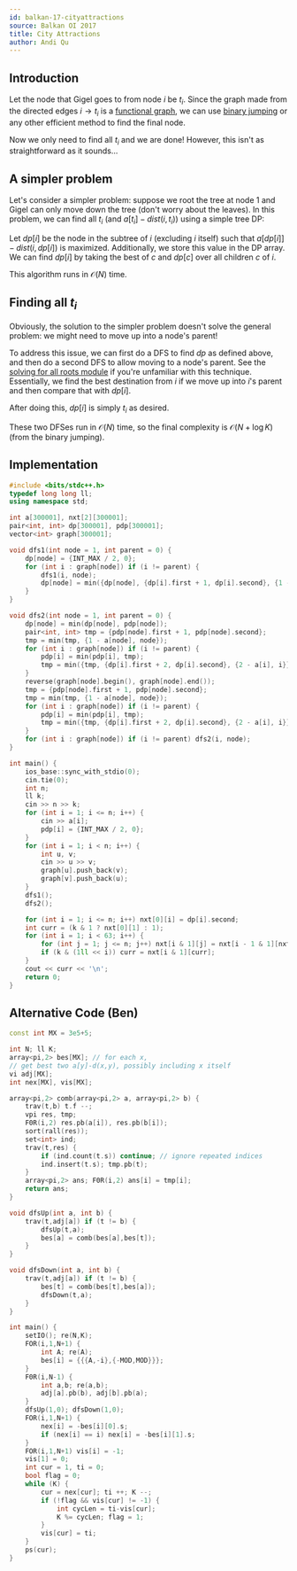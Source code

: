 ```yaml
---
id: balkan-17-cityattractions
source: Balkan OI 2017
title: City Attractions
author: Andi Qu
---
```


## Introduction

Let the node that Gigel goes to from node $i$ be $t_i$. Since the graph made
from the directed edges $i \rightarrow t_i$ is a
[functional graph](/silver/func-graphs), we can use
[binary jumping](/plat/bin-jump) or any other efficient method to find the final
node.

Now we only need to find all $t_i$ and we are done! However, this isn't as
straightforward as it sounds...

## A simpler problem

Let's consider a simpler problem: suppose we root the tree at node $1$ and Gigel
can only move down the tree (don't worry about the leaves). In this problem, we
can find all $t_i$ (and $a[t_i] - dist(i, t_i)$) using a simple tree DP:

Let $dp[i]$ be the node in the subtree of $i$ (excluding $i$ itself) such that
$a[dp[i]] - dist(i, dp[i])$ is maximized. Additionally, we store this value in
the DP array. We can find $dp[i]$ by taking the best of $c$ and $dp[c]$ over all
children $c$ of $i$.

This algorithm runs in $\mathcal{O}(N)$ time.

## Finding all $t_i$

Obviously, the solution to the simpler problem doesn't solve the general
problem: we might need to move up into a node's parent!

To address this issue, we can first do a DFS to find $dp$ as defined above, and
then do a second DFS to allow moving to a node's parent. See the
[solving for all roots module](/gold/all-roots) if you're unfamiliar with this
technique. Essentially, we find the best destination from $i$ if we move up into
$i$'s parent and then compare that with $dp[i]$.

After doing this, $dp[i]$ is simply $t_i$ as desired.

These two DFSes run in $\mathcal{O}(N)$ time, so the final complexity is
$\mathcal{O}(N + \log K)$ (from the binary jumping).

## Implementation

```cpp
#include <bits/stdc++.h>
typedef long long ll;
using namespace std;

int a[300001], nxt[2][300001];
pair<int, int> dp[300001], pdp[300001];
vector<int> graph[300001];

void dfs1(int node = 1, int parent = 0) {
	dp[node] = {INT_MAX / 2, 0};
	for (int i : graph[node]) if (i != parent) {
		dfs1(i, node);
		dp[node] = min({dp[node], {dp[i].first + 1, dp[i].second}, {1 - a[i], i}});
	}
}

void dfs2(int node = 1, int parent = 0) {
	dp[node] = min(dp[node], pdp[node]);
	pair<int, int> tmp = {pdp[node].first + 1, pdp[node].second};
	tmp = min(tmp, {1 - a[node], node});
	for (int i : graph[node]) if (i != parent) {
		pdp[i] = min(pdp[i], tmp);
		tmp = min({tmp, {dp[i].first + 2, dp[i].second}, {2 - a[i], i}});
	}
	reverse(graph[node].begin(), graph[node].end());
	tmp = {pdp[node].first + 1, pdp[node].second};
	tmp = min(tmp, {1 - a[node], node});
	for (int i : graph[node]) if (i != parent) {
		pdp[i] = min(pdp[i], tmp);
		tmp = min({tmp, {dp[i].first + 2, dp[i].second}, {2 - a[i], i}});
	}
	for (int i : graph[node]) if (i != parent) dfs2(i, node);
}

int main() {
	ios_base::sync_with_stdio(0);
	cin.tie(0);
	int n;
	ll k;
	cin >> n >> k;
	for (int i = 1; i <= n; i++) {
		cin >> a[i];
		pdp[i] = {INT_MAX / 2, 0};
	}
	for (int i = 1; i < n; i++) {
		int u, v;
		cin >> u >> v;
		graph[u].push_back(v);
		graph[v].push_back(u);
	}
	dfs1();
	dfs2();

	for (int i = 1; i <= n; i++) nxt[0][i] = dp[i].second;
	int curr = (k & 1 ? nxt[0][1] : 1);
	for (int i = 1; i < 63; i++) {
		for (int j = 1; j <= n; j++) nxt[i & 1][j] = nxt[i - 1 & 1][nxt[i - 1 & 1][j]];
		if (k & (1ll << i)) curr = nxt[i & 1][curr];
	}
	cout << curr << '\n';
	return 0;
}
```

## Alternative Code (Ben)

```cpp
const int MX = 3e5+5;

int N; ll K;
array<pi,2> bes[MX]; // for each x,
// get best two a[y]-d(x,y), possibly including x itself
vi adj[MX];
int nex[MX], vis[MX];

array<pi,2> comb(array<pi,2> a, array<pi,2> b) {
	trav(t,b) t.f --;
	vpi res, tmp;
	F0R(i,2) res.pb(a[i]), res.pb(b[i]);
	sort(rall(res));
	set<int> ind;
	trav(t,res) {
		if (ind.count(t.s)) continue; // ignore repeated indices
		ind.insert(t.s); tmp.pb(t);
	}
	array<pi,2> ans; F0R(i,2) ans[i] = tmp[i];
	return ans;
}

void dfsUp(int a, int b) {
	trav(t,adj[a]) if (t != b) {
		dfsUp(t,a);
		bes[a] = comb(bes[a],bes[t]);
	}
}

void dfsDown(int a, int b) {
	trav(t,adj[a]) if (t != b) {
		bes[t] = comb(bes[t],bes[a]);
		dfsDown(t,a);
	}
}

int main() {
	setIO(); re(N,K);
	FOR(i,1,N+1) {
		int A; re(A);
		bes[i] = {{{A,-i},{-MOD,MOD}}};
	}
	F0R(i,N-1) {
		int a,b; re(a,b);
		adj[a].pb(b), adj[b].pb(a);
	}
	dfsUp(1,0); dfsDown(1,0);
	FOR(i,1,N+1) {
		nex[i] = -bes[i][0].s;
		if (nex[i] == i) nex[i] = -bes[i][1].s;
	}
	FOR(i,1,N+1) vis[i] = -1;
	vis[1] = 0;
	int cur = 1, ti = 0;
	bool flag = 0;
	while (K) {
		cur = nex[cur]; ti ++; K --;
		if (!flag && vis[cur] != -1) {
			int cycLen = ti-vis[cur];
			K %= cycLen; flag = 1;
		}
		vis[cur] = ti;
	}
	ps(cur);
}
```
